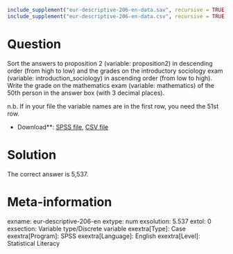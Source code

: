 ```r
include_supplement("eur-descriptive-206-en-data.sav", recursive = TRUE)
include_supplement("eur-descriptive-206-en-data.csv", recursive = TRUE)
```

Question
========
Sort the answers to proposition 2 (variable: proposition2) in descending order (from high to low) and the grades on the introductory sociology exam (variable: introduction_sociology) in ascending order (from low to high). Write the grade on the mathematics exam (variable: mathematics) of the 50th person in the answer box (with 3 decimal places).

n.b. If in your file the variable names are in the first row, you need the 51st row.

* Download**: [SPSS file](eur-descriptive-206-en-data.sav), [CSV file](eur-descriptive-206-en-data.csv)


Solution
========
The correct answer is 5,537.

Meta-information
================
exname: eur-descriptive-206-en
extype: num
exsolution: 5.537
extol: 0
exsection: Variable type/Discrete variable
exextra[Type]: Case
exextra[Program]: SPSS
exextra[Language]: English
exextra[Level]: Statistical Literacy
